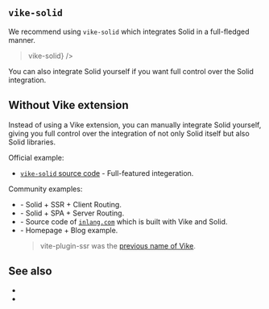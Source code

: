 
## `vike-solid`

We recommend using <Link href="/extensions">`vike-solid`</Link> which integrates Solid in a full-fledged manner.

> <p><UseBatiHint feature={<code>vike-solid</code>} /></p>

You can also <Link href="#without-vike-extension">integrate Solid yourself</Link> if you want full control over the Solid integration.


## Without Vike extension

Instead of using a Vike extension, you can manually integrate Solid yourself, giving you full control over the integration of not only Solid itself but also Solid libraries.

Official example:
 - [`vike-solid` source code](https://github.com/vikejs/vike-solid/tree/main/vike-solid) - Full-featured integeration.

Community examples:
 - <Example timestamp="2023.10" repo="brillout/vike-with-solid-ssr" /> - Solid + SSR + Client Routing.
 - <Example timestamp="2023.10" repo="brillout/vike-with-solid-spa" /> - Solid + SPA + Server Routing.
 - <Example timestamp="2023.06" repo="inlang/monorepo" /> - Source code of [`inlang.com`](https://inlang.com/) which is built with Vike and Solid.
 - <Example timestamp="2023.02" repo="vchirikov/vite-plugin-ssr-solidjs-blog-example" /> - Homepage + Blog example.
   > vite-plugin-ssr was the [previous name of Vike](https://vite-plugin-ssr.com/vike).


## See also

 - <Link href="/react" />
 - <Link href="/vue" />
